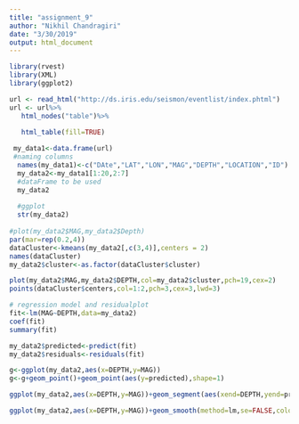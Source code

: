 ---
title: "assignment_9"
author: "Nikhil Chandragiri"
date: "3/30/2019"
output: html_document
---



```{r}
library(rvest)
library(XML)
library(ggplot2)

url <- read_html("http://ds.iris.edu/seismon/eventlist/index.phtml")
url <- url%>%
   html_nodes("table")%>%
   
   html_table(fill=TRUE)

 my_data1<-data.frame(url)
 #naming columns
  names(my_data1)<-c("DAte","LAT","LON","MAG","DEPTH","LOCATION","ID")
  my_data2<-my_data1[1:20,2:7]
  #dataFrame to be used 
  my_data2
  
  #ggplot
  str(my_data2)
  
#plot(my_data2$MAG,my_data2$Depth)
par(mar=rep(0.2,4))
dataCluster<-kmeans(my_data2[,c(3,4)],centers = 2)
names(dataCluster)
my_data2$cluster<-as.factor(dataCluster$cluster)

plot(my_data2$MAG,my_data2$DEPTH,col=my_data2$cluster,pch=19,cex=2)
points(dataCluster$centers,col=1:2,pch=3,cex=3,lwd=3)

# regression model and residualplot 
fit<-lm(MAG~DEPTH,data=my_data2)
coef(fit)
summary(fit)

my_data2$predicted<-predict(fit)
my_data2$residuals<-residuals(fit)

g<-ggplot(my_data2,aes(x=DEPTH,y=MAG))
g<-g+geom_point()+geom_point(aes(y=predicted),shape=1)

ggplot(my_data2,aes(x=DEPTH,y=MAG))+geom_segment(aes(xend=DEPTH,yend=predicted))+geom_point()+geom_point(aes(y=predicted),shape=1)

ggplot(my_data2,aes(x=DEPTH,y=MAG))+geom_smooth(method=lm,se=FALSE,color="lightblue")+geom_segment(aes(xend=DEPTH,yend=predicted),alpha=0.2)+geom_point(aes(color=residuals))+scale_color_gradient2(low="blue",high="blue")+guides(color=FALSE)+geom_point(aes(y=predicted),shape=1)

```



